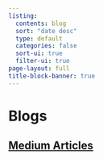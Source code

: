 ```yaml
---
listing:
  contents: blog
  sort: "date desc"
  type: default
  categories: false
  sort-ui: true
  filter-ui: true
page-layout: full
title-block-banner: true
---
```


# Blogs







## [Medium Articles](https://nistar.medium.com)
